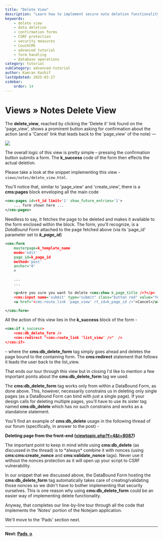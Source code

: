 ---
title: "Delete View"
description: "Learn how to implement secure note deletion functionality in CouchCMS, including confirmation forms, data deletion, and CSRF protection."
keywords:
    - delete view
    - data deletion
    - confirmation forms
    - CSRF protection
    - security measures
    - CouchCMS
    - advanced tutorial
    - form handling
    - database operations
category: tutorial
subCategory: advanced-tutorial
author: Kamran Kashif
lastUpdated: 2025-03-27
sidebar:
    order: 14
---

# Views » Notes Delete View

The **delete_view**, reached by clicking the 'Delete it' link found on the 'page_view', shows a prominent button asking
for confirmation about the action (and a 'Cancel' link that leads back to the 'page_view' of the note) —

![](./img/scr6.png)

The overall logic of this view is pretty simple – pressing the confirmation button submits a form. The **k_success**
code of the form then effects the actual deletion.

Please take a look at the snippet implementing this view - `views/notes/delete_view.html`.

You'll notice that, similar to 'page_view' and 'create_view', there is a **cms:pages** block enveloping all the main
code

```xml
<cms:pages id=rt_id limit='1' show_future_entries='1'>
    ... form shown here ...
</cms:pages>
```

Needless to say, it fetches the page to be deleted and makes it available to the form enclosed within the block. The
form, you'll recognize, is a _DataBound Form_ attached to the page fetched above (via its 'page_id' parameter set to
**_k_page_id_**)

```xml
<cms:form
    masterpage=k_template_name
    mode='edit'
    page_id=k_page_id
    method='post'
    anchor='0'
    >

    ...
    ...

    <p>Are you sure you want to delete <cms:show k_page_title />?</p>
    <cms:input name='submit' type="submit" class="button red" value="Yes, delete I want to delete this note" />
    <a href="<cms:route_link 'page_view' rt_id=k_page_id />">Cancel</a>

</cms:form>
```

All the action of this view lies in the **k_success** block of the form -

```xml
<cms:if k_success>
    <cms:db_delete_form />
    <cms:redirect "<cms:route_link 'list_view' />"  />
</cms:if>
```

– where the **cms:db_delete_form** tag simply goes ahead and deletes the page bound to the containing form. The
**cms:redirect** statement that follows it leads the user back to the list_view.

That ends our tour through this view but in closing I'd like to mention a few important points about the
**cms:db_delete_form** tag we used.

The **cms:db_delete_form** tag works only from within a DataBound Form, as done above. This, however, necessarily
constrains us in deleting only single pages (as a DataBound Form can bind with just a single page). If your design calls
for deleting multiple pages, you'll have to use its sister tag named **cms:db_delete** which has no such constrains and
works as a standalone statement.

You'll find an example of **cms:db_delete** usage in the following thread of our forum (specifically, in answer to the
post) -

**Deleting page from the front-end
([viewtopic.php?f=4&t=8087](http://www.couchcms.com/forum/viewtopic.php?f=4&t=8087))**

The important point to keep in mind while using **cms:db_delete** (as discussed in the thread) is to \*always\* combine
it with nonces (using **cms:cms:create_nonce** and **cms:validate_nonce** tags). Never use it without the nonces
protection as it will open up your script to CSRF vulnerability.

In our snippet that we discussed above, the DataBound Form hosting the **cms:db_delete_form** tag automatically takes
care of creating/validating those nonces so we didn't have to bother implementing that security ourselves. This is one
reason why using **cms:db_delete_form** could be an easier way of implementing delete functionality.

Anyway, that completes our line-by-line tour through all the code that implements the 'Notes' portion of the Notejam
application.

We'll move to the 'Pads' section next.

---

**Next: [Pads →](https://github.com/trendoman/Midware/tree/main/tutorials/Notejam-App/16-Pads.md#pads)**
